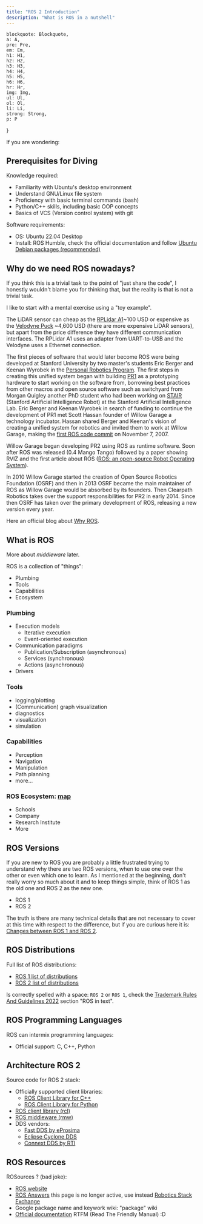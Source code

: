 ```yaml
---
title: "ROS 2 Introduction"
description: "What is ROS in a nutshell"
---
```


    blockquote: Blockquote,
    a: A,
    pre: Pre,
    em: Em,
    h1: H1,
    h2: H2,
    h3: H3,
    h4: H4,
    h5: H5,
    h6: H6,
    hr: Hr,
    img: Img,
    ul: Ul,
    ol: Ol,
    li: Li,
    strong: Strong,
    p: P
}

If you are wondering:

<Important
    note="Do I need to learn to ROS 1 to be able to learn ROS 2 (or vice versa), the answer is NO. (what? you expected a more elaborated answer?... I'm too lazy to write it down)"
/>

## Prerequisites for Diving

Knowledge required:
- Familiarity with Ubuntu's desktop environment
- Understand GNU/Linux file system
- Proficiency with basic terminal commands (bash)
- Python/C++ skills, including basic OOP concepts
- Basics of VCS (Version control system) with git

Software requirements:
- OS: Ubuntu 22.04 Desktop
- Install: ROS Humble, check the official documentation and follow [Ubuntu Debian packages (recommended)](https://docs.ros.org/en/humble/Installation/Ubuntu-Install-Debians.html)

## Why do we need ROS nowadays?

<Think
    note="Imagine that it is around the year 2007, and that are many research laboratories in the area of robotics, each one of them with its own robots and each roboto with its own particularities. How can you share code between researchers without reinventing the wheel?"
/>

If you think this is a trivial task to the point of "just share the code", I honestly wouldn't blame you for thinking that, but the reality is that is not a trivial task.

I like to start with a mental exercise using a "toy example".

The LiDAR sensor can cheap as the [RPLidar A1](https://www.slamtec.ai/product/slamtec-rplidar-a1/)~100 USD or expensive as the [Velodyne Puck](https://store.clearpathrobotics.com/products/puck) ~4,600 USD (there are more expensive LiDAR sensors), but apart from the price difference they have different communication interfaces. The RPLidar A1 uses an adapter from UART-to-USB and the Velodyne uses a Ethernet connection.

<Drawio
    file="ros.drawio"
    page="0"
    description="A toy example"
/>


The first pieces of software that would later become ROS were being developed at Stanford University by two master's students Eric Berger and Keenan Wyrobek in the [Personal Robotics Program](http://personalrobotics.stanford.edu/). The first steps in creating this unified system began with building [PR1](http://personalrobotics.stanford.edu/ICRA-2008-kaw-v17.pdf) as a prototyping hardware to start working on the software from, borrowing best practices from other macros and open source software such as switchyard from Morgan Quigley another PhD student who had been working on [STAIR](http://stair.stanford.edu/index.php) (Stanford Artificial Intelligence Robot) at the Stanford Artificial Intelligence Lab. Eric Berger and Keenan Wyrobek in search of funding to continue the development of PR1 met Scott Hassan founder of Willow Garage a technology incubator. Hassan shared Berger and Keenan's vision of creating a unified system for robotics and invited them to work at Willow Garage, making the [first ROS code commit](https://sourceforge.net/p/ros/code/1/log/) on November 7, 2007.

Willow Garage began developing PR2 using ROS as runtime software. Soon after ROS was released (0.4 Mango Tango) followed by a paper showing RVIZ and the first article about ROS ([ROS: an open-source Robot Operating System](http://www.robotics.stanford.edu/~ang/papers/icraoss09-ROS.pdf)).

In 2010 Willow Garage started the creation of Open Source Robotics Foundation (OSRF) and then in 2013 OSRF became the main maintainer of ROS as Willow Garage would be absorbed by its founders. Then Clearpath Robotics takes over the support responsibilities for PR2 in early 2014. Since then OSRF has taken over the primary development of ROS, releasing a new version every year.

Here an official blog about [Why ROS](https://www.ros.org/blog/why-ros/).

## What is ROS 

<Definition
term="Robot Operating System (ROS)"
definition="Is an open source *middleware* suit, and although ROS is not an operating system it has hardware abstraction functions, low-level device control, inter-process communication, package management, network communication and a wide range of macros, making it a flexible framework for robot software development, with a collection of tools, libraries and conventions that adapt to a wide variety of robotic platforms, with the aim of simplifying the task of creating complex and robust robotic systems."
source="Official ROS website"
link="https://www.ros.org"
/>

More about *middleware* later.

ROS is a collection of "things":
- Plumbing
- Tools
- Capabilities
- Ecosystem

### Plumbing

- Execution models
    - Iterative execution
    - Event-oriented execution
- Communication paradigms
    - Publication/Subscription (asynchronous)
    - Services (synchronous)
    - Actions (asynchronous)
- Drivers

### Tools

- logging/plotting
- (Communication) graph visualization
- diagnostics
- visualization
- simulation

### Capabilities

- Perception
- Navigation
- Manipulation
- Path planning
- more...

### ROS Ecosystem: [map](http://metrorobots.com/rosmap.html)

- Schools
- Company
- Research Institute
- More

## ROS Versions

If you are new to ROS you are probably a little frustrated trying to understand why there are two ROS versions, when to use one over the other or even which one to learn. As I mentioned at the beginning, don't really worry so much about it and to keep things simple, think of ROS 1 as the old one and ROS 2 as the new one.
- ROS 1
- ROS 2

The truth is there are many technical details that are not necessary to cover at this time with respect to the difference, but if you are curious here it is: [Changes between ROS 1 and ROS 2](https://design.ros2.org/articles/changes.html).

## ROS Distributions 

<Definition
    term="ROS distribution, or just ROS distro"
    definition="A ROS distribution is a **versioned** set of ROS **packages**."
    source="Distributions | Official documentation."
    link="https://docs.ros.org/en/humble/Releases.html"
/>

<Drawio
    file="ros.drawio"
    page="5"
    description="The concept of ROS Distributions"
/>

Full list of ROS distributions:
- [ROS 1 list of distributions](https://wiki.ros.org/Distributions)
- [ROS 2 list of distributions](https://docs.ros.org/en/humble/Releases.html)

Is correctly spelled with a space: `ROS 2` or `ROS 1`, check the [Trademark Rules And Guidelines 2022](https://www.ros.org/imgs/TrademarkRulesAndGuidelines2022.pdf) section "ROS in text".

## ROS Programming Languages

<Important
    note="Nope, ROS is NOT a programming language."
/>

ROS can intermix programming languages:
- Official support: C, C++, Python

## Architecture ROS 2

<Drawio
    file="ros.drawio"
    page="4"
    description="Architecture ROS 1 vs. ROS 2."
/>

Source code for ROS 2 stack:
- Officially supported client libraries:
    - [ROS Client Library for C++](https://github.com/ros2/rclcpp)
    - [ROS Client Library for Python](https://github.com/ros2/rclpy)
- [ROS client library (rcl)](https://github.com/ros2/rcl)
- [ROS middleware (rmw)](https://github.com/ros2/rmw)
- DDS vendors:
    - [Fast DDS by eProsima](https://github.com/ros2/rmw_fastrtps)
    - [Eclipse Cyclone DDS](https://github.com/ros2/rmw_cyclonedds)
    - [Connext DDS by RTI](https://github.com/ros2/rmw_connextdds)


## ROS Resources

ROSources ? (bad joke):
- [ROS website](https://www.ros.org/)
- [ROS Answers](https://answers.ros.org/) this page is no longer active, use instead [Robotics Stack Exchange](https://robotics.stackexchange.com/)
- Google package name and keywork wiki: "package" wiki
- [Official documentation](https://docs.ros.org/) RTFM (Read The Friendly Manual) :D
